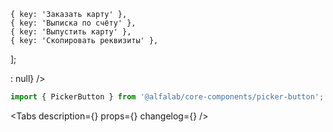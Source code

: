 

    { key: 'Заказать карту' },
    { key: 'Выписка по счёту' },
    { key: 'Выпустить карту' },
    { key: 'Скопировать реквизиты' },
];

<Meta title='Компоненты/PickerButton' component={PickerButton} />

<!-- Canvas -->

<Story name='PickerButton'>
    <PickerButton
        options={options}
        label={text('label', 'Действие')}
        size={select('size', ['xxs', 'xs', 's', 'm', 'l', 'xl'], 'm')}
        view={select('view', ['link', 'filled', 'primary', 'secondary', 'outlined', 'ghost'], 'secondary')}
        variant={select('variant', ['default', 'compact'])}
        disabled={boolean('disabled', false)}
        loading={boolean('loading', false)}
        leftAddons={boolean('Иконка слева', false) ? <StarMIcon /> : null}
    />
</Story>

<!-- Docs -->

<ComponentHeader
    name='PickerButton'
    version={version}
    package='@alfalab/core-components/picker-button'
    stage={1}
    design='https://www.figma.com/file/cdNnkh2QdxuvYLrBm4cubM/Web-%3A%3A-Core-Default-Components?node-id=3422%3A32180'
/>

```jsx
import { PickerButton } from '@alfalab/core-components/picker-button';
```

<Tabs
    description={<Description />}
    props={<Props of={PickerButtonTS} />}
    changelog={<Changelog />}
/>
